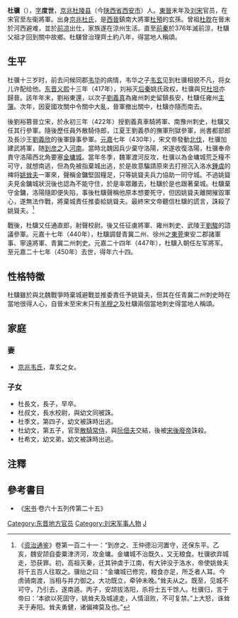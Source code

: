 '''杜骥'''（{{bd|387年||450年|catIdx=D}}），[[表字|字]]'''度世'''，[[京兆郡|京兆]][[杜陵县|杜陵县]]（今[[陕西省|陕西省]][[西安市|西安市]]）人。[[東晉|東晉]]末年及[[刘宋|刘宋]]官员，在宋官至左衞將軍。出身[[京兆杜氏|京兆杜氏]]，是[[西晉|西晉]]鎮南大將軍[[杜預|杜預]]的玄孫。曾祖[[杜耽|杜耽]]在晉末於河西避难，並於[[前凉|前凉]]出仕，家族遂在涼州生活。直至[[前秦|前秦]]於376年滅前涼，杜驥父祖才回到關中故鄉。杜驥曾治理齊土約八年，得當地人稱頌。

== 生平 ==
杜骥十三岁时，前去问候同郡[[韦华|韦华]]的病情，韦华之子[[韦玄|韦玄]]见到杜骥相貌不凡，将女儿许配给他。[[东晋|东晋]][[义熙_(东晋)|义熙]]十三年（417年），刘裕灭[[后秦|后秦]]姚氏政权，杜骥與兄[[杜坦|杜坦]]亦歸晉。該年年末，劉裕東還，以次子[[劉義真|劉義真]]為雍州刺史留鎮長安，杜驥任雍州[[主簿|主簿]]。次年，因夏國攻關中令關中大亂，晉軍撤出關中，杜驥亦隨而南去。

後劉裕篡晉立宋，於永初三年（422年）授劉義真車騎將軍、南豫州刺史，杜驥又任其行參軍。隨後歷任員外散騎侍郎，江夏王劉義恭的撫軍刑獄參軍，尚書都部郎及長沙王[[劉義欣|劉義欣]]的後軍錄事參軍。[[元嘉_(刘宋)|元嘉]]七年（430年），宋文帝發動[[元嘉北伐#第一次北伐|北伐]]，杜骥加建武將軍，随[[到彦之|到彦之]]入[[河南|河南]]。當時北魏因兵少棄守洛陽，宋遂收復洛陽，杜骥奉命責守洛陽西北角要塞[[金墉城|金墉城]]。當年冬季，魏軍渡河反攻，杜骥以為金墉城荒乏糧不可守，就想南逃，但為免被指棄城出逃，於是故意騙請原來去打撈沉入洛水[[鍾虞|鍾虞]]的裨将[[姚耸夫|姚耸夫]]一軍來，聲稱金鏞堅固糧足，只等姚聳夫兵力協助一同守城。不過姚聳夫見金鏞城狀況後也認為不能守住，於是率眾離去，杜驥於是也跟著棄城。杜驥棄守金鏞，洛陽隨即便失陷，事後杜驥聲稱他原本想要死守，但因姚聳夫離開摧毀軍心，遂無法作戰，將棄城責任推委給姚聳夫。最終宋文帝聽信杜驥的謊言，誅殺了姚聳夫。<ref>《[[资治通鉴|资治通鉴]]》卷第一百二十一：“到彦之、王仲德沿河置守，还保东平。乙亥，魏安颉自委粟津济河，攻金墉。金墉城不治既久，又无粮食。杜骥欲弃城走，恐获罪。初，高祖灭秦，迁其钟虡于江南，有大钟没于洛水，帝使姚耸夫将千五百人往取之。骥绐之曰：“金墉城已修完，粮食亦足，所乏者人耳。今虏骑南渡，当相与并力御之。大功既立，牵钟未晚。”耸夫从之。既至，见城不可守，乃引去，遂南遁。丙子，安颉拔洛阳，杀将士五千馀人。杜骥归，言于帝曰：’本欲以死固守，姚耸夫及城遽走，人情沮败，不可复禁。”上大怒，诛耸夫于寿阳。耸夫勇健，诸偏裨莫及也。”</ref>

戰後，杜驥又任通直郎，射聲校尉。後又任征虜將軍、雍州刺史、武陵王[[劉駿|劉駿]]的諮議參軍。元嘉十七年（440年），杜驥調督青冀二州、徐州之[[東莞郡|東莞]]東安二郡諸軍事、寧遠將軍、青冀二州刺史。元嘉二十四年（447年），杜驥入朝任左军將军。至元嘉二十七年（450年）去世，得年六十四。

== 性格特徵 ==
杜驥雖於與北魏戰爭時棄城避戰並推委責任予姚聳夫，但其在任青冀二州刺史時在當地很得人心，自晉末至宋末只有[[羊穆之|羊穆之]]及杜驥兩個當地刺史得當地人稱頌。

== 家庭 ==
=== 妻 ===
*[[京兆韦氏|京兆韦氏]]，韋玄之女。

=== 子女 ===
*杜長文，長子，早卒。
*杜叔文，長水校尉，與幼文同被誅。
*杜季文，第四子，幼文被誅時出逃。
*杜幼文，第五子，官至[[散騎常侍|散騎常侍]]，與[[阮佃夫|阮佃夫]]交結，後被[[宋後廢帝|宋後廢帝]]誅殺。
*杜希文，幼文弟，幼文被誅時出逃。

==注釋==
{{reflist}}
==參考書目==

* 《[[宋书|宋书]]·卷六十五列传第二十五》

{{DEFAULTSORT:D}}
[[Category:东晋地方官员|Category:东晋地方官员]]
[[Category:刘宋军事人物|Category:刘宋军事人物]]
[[Category:京兆杜氏|J]]